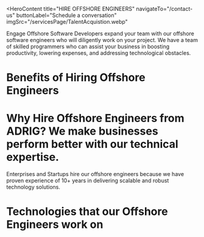 <HeroContent
  title="HIRE OFFSHORE ENGINEERS"
  navigateTo="/contact-us"
  buttonLabel="Schedule a conversation"
  imgSrc="/servicesPage/TalentAcquistion.webp"
>
  Engage Offshore Software Developers expand your team with our offshore
  software engineers who will diligently work on your project. We have a team of
  skilled programmers who can assist your business in boosting productivity,
  lowering expenses, and addressing technological obstacles.
</HeroContent>

<ClientCompaniesComponent />

# Benefits of Hiring Offshore Engineers

<section className="grid grid-cols-3 gap-10 w-full py-16">
  <section className="w-full col-span-1 cursor-pointer">
    <ServiceCard
      service={{
        id: 1,
        title: "Reduced Costs",
        description:
          "Offshore software development reduces direct and indirect costs as you don’t have to spend additional expenses on infrastructure development, recruitment, supervision, salary.",
        urlPath: "",
      }}
    />
  </section>
  <section className="w-full col-span-1 cursor-pointer">
    <ServiceCard
      service={{
        id: 2,
        title: "Access to Technical Expertise",
        description:
          "Our team of developers can work on multiple technologies, including blockchain, AI, IoT, cloud, web and mobile. By hiring our offshore engineers, you get access to a wide array of technical expertise.",
        urlPath: "",
      }}
    />
  </section>
  <section className="w-full col-span-1 cursor-pointer">
    <ServiceCard
      service={{
        id: 3,
        title: "Shared Responsibility",
        description:
          "When you hire our offshore engineers, we consider it a shared responsibility of handling risks, managing deadline concerns and all other business-related issues that you face.",
        urlPath: "",
      }}
    />
  </section>
  <section className="w-full col-span-1 cursor-pointer">
    <ServiceCard
      service={{
        id: 4,
        title: "New Business Partners",
        description:
          "Offshore engineer (s) are your business partners. Hiring offshore engineers give you new partners who help your company operate at its maximum potencial.",
        urlPath: "",
      }}
    />
  </section>
  <section className="w-full col-span-1 cursor-pointer">
    <ServiceCard
      service={{
        id: 5,
        title: "Quality of Service",
        description:
          "Offshore development team responds with a ‘can-do attitude’, which may not be exhibited by an in-house employee. It provides you the quality of service.",
        urlPath: "",
      }}
    />
  </section>
  <section className="w-full col-span-1 cursor-pointer">
    <ServiceCard
      service={{
        id: 6,
        title: "Support",
        description:
          "Our team of offshore engineers provides support even during your non-working hours. They will work like your in-house development team.",
        urlPath: "",
      }}
    />
  </section>
</section>

# Why Hire Offshore Engineers from ADRIG? We make businesses perform better with our technical expertise.

Enterprises and Startups hire our offshore
engineers because we have proven experience of 10+ years in delivering
scalable and robust technology solutions.

<section className="grid grid-cols-2 gap-10 w-full py-16">
  <section className="w-full col-span-1 cursor-pointer">
    <ServiceCard
      service={{
        id: 1,
        title: "Screening Process",
        description:
          "Companies hire developers after screening and interviewing the developers. We also allow our clients to interview our developers and hire them based on their skill set.",
        urlPath: "",
      }}
    />
  </section>
  <section className="w-full col-span-1 cursor-pointer">
    <ServiceCard
      service={{
        id: 2,
        title: "Data Confidentiality and IP Protection ",
        description:
          "We sign an NDA with our clients to agree on not disclosing the confidential information about the project to anyone else.",
        urlPath: "/",
      }}
    />
  </section>
  <section className="w-full col-span-1 cursor-pointer">
    <ServiceCard
      service={{
        id: 3,
        title: "Time zone ",
        description:
          "Our offshore software development team can flexibly work across your timezone and synchronize their working hours with your business hours seamlessly.",
        urlPath: "",
      }}
    />
  </section>
  <section className="w-full col-span-1 cursor-pointer">
    <ServiceCard
      service={{
        id: 4,
        title: "Ownership",
        description:
          "Many clients report about the fear of ownership of the project when they hire offshore engineers. We send you the whole source code of your project ensuring that you are the owner of the project.",
        urlPath: "",
      }}
    />
  </section>
  <section className="w-full col-span-1 cursor-pointer">
    <ServiceCard
      service={{
        id: 5,
        title: "Project Management",
        description:
          "Poor project management can affect the entire software development process. Our Project Management team plans and manages sprints to ensure that the developers understand project gaols and delivers the project on time.",
        urlPath: "/",
      }}
    />
  </section>
  <section className="w-full col-span-1 cursor-pointer">
    <ServiceCard
      service={{
        id: 6,
        title: "Communication ",
        description:
          "The success of software development depends on communication. Our team is proficient at communication and uses industry-grade tools like Slack and Zoom to interact with clients..",
        urlPath: "",
      }}
    />
  </section>
</section>

# Technologies that our Offshore Engineers work on

<section className="grid grid-cols-2 gap-10 w-full py-16">
  <section className="w-full col-span-1 cursor-pointer">
    <ServiceCard
      service={{
        id: 1,
        image: "/servicesPage/Blockchain2.svg",
        title: "1. Blockchain",
        description:
          "Having worked on 20+ blockchain projects, we help organizations introduce security within their business ecosystem and automate their operations with the blockchain technology.",
        urlPath: "",
      }}
    />
  </section>
  <section className="w-full col-span-1 cursor-pointer">
    <ServiceCard
      service={{
        id: 2,
        image: "/servicesPage/AI1.svg",
        title: "Artificial Intelligence",
        description:
          "We leverage the potential of AI to build AI business applications that include automation, data analytics, voice assistant system and more.",
        urlPath: "",
      }}
    />
  </section>
  <section className="w-full col-span-1 cursor-pointer">
    <ServiceCard
      service={{
        id: 3,
        image: "/servicesPage/RPA1.svg",
        title: "RPA",
        description:
          "We help businesses reduce human efforts by creating software robots that can perform repetitive tasks and high-volume transactional tasks quickly.",
        urlPath: "",
      }}
    />
  </section>
  <section className="w-full col-span-1 cursor-pointer">
    <ServiceCard
      service={{
        id: 4,
        image: "/servicesPage/Alexa1.svg",
        title: "Alexa",
        description:
          "We build Alexa Skills for enterprises and startups that help them manage their tasks efficiently, thereby enhancing the business processes.",
        urlPath: "",
      }}
    />
  </section>
  <section className="w-full col-span-1 cursor-pointer">
    <ServiceCard
      service={{
        id: 5,
        image: "/servicesPage/Apps1.svg",
        title: "Mobile Apps",
        description:
          "We build smooth and scalable mobile apps that fit your industry and brand within a shorter period.",
        urlPath: "",
      }}
    />
  </section>
  <section className="w-full col-span-1 cursor-pointer">
    <ServiceCard
      service={{
        id: 6,
        image: "/servicesPage/Web.svg",
        title: "Web Applications",
        description:
          "Our team of software developers provides both frontend and backend development services with expertise in various programming languages like Python, NodeJS, ReactJS and PHP",
        urlPath: "",
      }}
    />
  </section>
  <section className="w-full col-span-1 cursor-pointer">
    <ServiceCard
      service={{
        id: 7,
        image: "/servicesPage/IoT1.svg",
        title: "Internet of Things",
        description:
          "Using Edge Computing and different IoT technologies, Our IoT developers design and develop connected apps that can gather data, analyze it, convert the collected data into actionable insights.",
        urlPath: "",
      }}
    />
  </section>
  <section className="w-full col-span-1 cursor-pointer">
    <ServiceCard
      service={{
        id: 8,
        image: "/servicesPage/ComputerVision1.svg",
        title: "Computer Vision",
        description:
          "Our AI developers build AI-enabled applications using Computer Vision for enterprises and startups.",
        urlPath: "",
      }}
    />
  </section>
</section>
